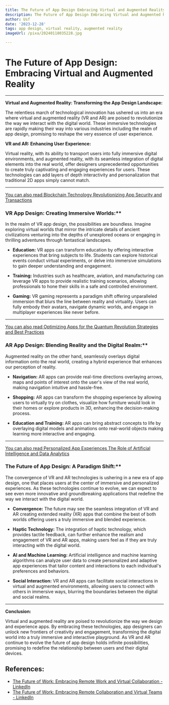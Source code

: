 ```yaml
---
title: The Future of App Design Embracing Virtual and Augmented Reality
description: The Future of App Design Embracing Virtual and Augmented Reality
author: Usf
date: '2023-12-28'
tags: app design, virtual reality, augmented reality
imageUrl: /pixa/20240118035228.jpg

---
```

# The Future of App Design: Embracing Virtual and Augmented Reality

---

**Virtual  and Augmented Reality: Transforming the  App Design Landscape:**

The relentless march of technological innovation has ushered  us into an era  where virtual and augmented reality (VR and AR) are poised to revolutionize the way we interact  with the digital world. These  immersive technologies  are rapidly making their way into various industries  including the realm of  app design, promising to reshape the very essence  of user experience. 

**VR and AR: Enhancing User Experience:**

Virtual reality, with its ability to transport  users into fully immersive digital environments, and augmented reality, with its  seamless  integration of digital elements into the real world, offer designers unprecedented opportunities to create  truly captivating and engaging experiences for users. These technologies can add layers of depth interactivity and personalization that traditional 2D apps simply cannot match.

---

[You can also read Blockchain Technology Revolutionizing  App Security and  Transactions](Blockchain%20Technology%20Revolutionizing%20App%20Security%20and%20Transactions)


### VR App Design:  Creating Immersive Worlds:**

In the realm of VR app  design, the possibilities are boundless. Imagine exploring virtual  worlds that mirror the intricate details of ancient civilizations venturing into the depths of unexplored oceans or engaging  in thrilling adventures through fantastical landscapes. 

- **Education:** VR apps can transform education by  offering interactive experiences that bring  subjects to life. Students can explore historical  events conduct  virtual experiments, or delve into immersive simulations to gain deeper understanding and engagement.

- **Training:** Industries such  as healthcare, aviation, and manufacturing can leverage VR apps to provide realistic training scenarios, allowing professionals  to hone their skills in a safe and controlled environment.

-  **Gaming:** VR gaming represents a paradigm shift offering unparalleled immersion that blurs the line between reality and virtuality. Users can  fully embody their avatars, navigate dynamic worlds, and  engage in multiplayer experiences like never before.

---

[You can also read Optimizing Apps for the  Quantum Revolution Strategies and Best Practices](Optimizing%20Apps%20for%20the%20Quantum%20Revolution%20Strategies%20and%20Best%20Practices)


### AR App Design: Blending Reality and the Digital Realm:**

Augmented reality on the other hand,  seamlessly overlays digital information onto the real world, creating a hybrid experience that enhances our perception of reality.

- **Navigation:** AR apps can provide real-time directions  overlaying arrows, maps and points of  interest onto the user's view of the real world, making navigation intuitive and hassle-free.

- **Shopping:** AR  apps can transform the shopping experience by allowing users to virtually try on  clothes, visualize how furniture would look in their homes or explore products in 3D, enhancing the decision-making process.

- **Education and Training:** AR apps can bring abstract concepts to  life by overlaying  digital models  and animations onto real-world objects making learning more interactive and engaging.

---

[You can also  read Personalized App Experiences The Role of Artificial Intelligence and Data Analytics](Personalized%20App%20Experiences%20The%20Role%20of%20Artificial%20Intelligence%20and%20Data%20Analytics)


### The Future of App Design: A Paradigm Shift:**

The convergence of VR  and AR technologies is ushering in  a  new era of app design, one that  places  users at the  center of immersive  and personalized experiences. As these technologies continue to evolve, we can expect to see even more innovative and groundbreaking applications that redefine the way we interact with the digital world.

- **Convergence:** The future may see the seamless integration  of VR and AR creating extended reality (XR) apps that combine the best  of  both worlds offering users a truly immersive and blended experience.

- **Haptic Technology:** The integration  of haptic technology, which provides tactile feedback, can further enhance the realism and engagement of  VR and AR apps, making users feel as if they are truly interacting with the digital world.

-  **AI and Machine Learning:** Artificial intelligence and machine learning algorithms can analyze user data to  create  personalized and adaptive app experiences that tailor  content and  interactions to each  individual's preferences and behaviors.

- **Social Interaction:** VR and AR apps can facilitate social interactions in virtual  and augmented environments, allowing users to connect with others in immersive ways, blurring the boundaries between the digital and  social  realms.

---

**Conclusion:**

Virtual and augmented reality are poised to revolutionize the  way  we design and experience  apps. By  embracing these technologies, app designers can unlock  new frontiers of creativity and engagement, transforming the  digital world into a truly immersive and interactive playground. As VR  and AR continue to evolve the future of app design holds infinite possibilities, promising  to redefine the relationship  between users and their digital devices.

## References:
- [The Future of Work: Embracing Remote Work and Virtual Collaboration - LinkedIn](https://www.linkedin.com/pulse/future-work-embracing-remote-virtual-collaboration-arcotgroup?trk=pulse-article_more-articles_related-content-card)
- [The Future of Work: Embracing Remote Collaboration and Virtual Teams - LinkedIn](https://www.linkedin.com/pulse/future-work-embracing-remote-collaboration-virtual-teams-thakur)
